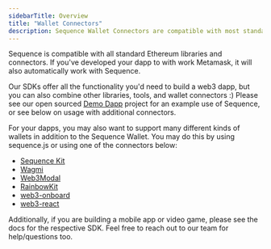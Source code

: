 ---
sidebarTitle: Overview
title: "Wallet Connectors"
description: Sequence Wallet Connectors are compatible with most standard Ethereum libraries and connectors, seamlessly integrating with Metamask. Our SDKs provide all necessary functionality for building web3 dapps, while also allowing for integration with other libraries and tools.
---

Sequence is compatible with all standard Ethereum libraries and connectors. If you've
developed your dapp to with work Metamask, it will also automatically work with Sequence.

Our SDKs offer all the functionality you'd need to build a web3 dapp, but you can also
combine other libraries, tools, and wallet connectors :) Please see our open sourced [Demo Dapp](https://github.com/0xsequence/demo-dapp)
project for an example use of Sequence, or see below on usage with additional connectors.

For your dapps, you may also want to support many different kinds of wallets in addition
to the Sequence Wallet. You may do this by using sequence.js or using one of the connectors below:

- [Sequence Kit](kit/overview.mdx)
- [Wagmi](/sdk/typescript/connectors/wagmi)
- [Web3Modal](/sdk/typescript/connectors/web3modal)
- [RainbowKit](/sdk/typescript/connectors/rainbow-kit)
- [web3-onboard](/sdk/typescript/connectors/web3-onboard)
- [web3-react](/sdk/typescript/connectors/web3-react-v6)

Additionally, if you are building a mobile app or video game, please see the docs for
the respective SDK. Feel free to reach out to our team for help/questions too.

